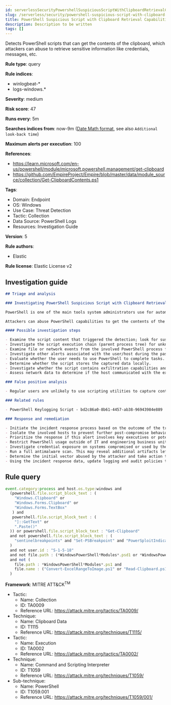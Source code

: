 ```yaml
---
id: serverlessSecurityPowershellSuspiciousScriptWithClipboardRetrievalCapabilities
slug: /serverless/security/powershell-suspicious-script-with-clipboard-retrieval-capabilities
title: PowerShell Suspicious Script with Clipboard Retrieval Capabilities
description: Description to be written
tags: []
---
```


<div id="powershell-suspicious-script-with-clipboard-retrieval-capabilities"></div>

Detects PowerShell scripts that can get the contents of the clipboard, which attackers can abuse to retrieve sensitive information like credentials, messages, etc.

**Rule type**: query

**Rule indices**: 

* winlogbeat-*
* logs-windows.*

**Severity**: medium

**Risk score**: 47

**Runs every**: 5m

**Searches indices from**: now-9m ([Date Math format](((ref))/common-options.html#date-math), see also <DocLink id="serverlessSecurityRulesUiCreate" section="set-the-rules-schedule">`Additional look-back time`</DocLink>)

**Maximum alerts per execution**: 100

**References**: 

* https://learn.microsoft.com/en-us/powershell/module/microsoft.powershell.management/get-clipboard
* https://github.com/EmpireProject/Empire/blob/master/data/module_source/collection/Get-ClipboardContents.ps1

**Tags**: 

* Domain: Endpoint
* OS: Windows
* Use Case: Threat Detection
* Tactic: Collection
* Data Source: PowerShell Logs
* Resources: Investigation Guide

**Version**: 5

**Rule authors**: 

* Elastic

**Rule license**: Elastic License v2

## Investigation guide

```markdown
## Triage and analysis

### Investigating PowerShell Suspicious Script with Clipboard Retrieval Capabilities

PowerShell is one of the main tools system administrators use for automation, report routines, and other tasks. This makes it available for use in various environments, and creates an attractive way for attackers to execute code.

Attackers can abuse PowerShell capabilities to get the contents of the clipboard with the goal of stealing credentials and other valuable information, such as credit card data and confidential conversations.

#### Possible investigation steps

- Examine the script content that triggered the detection; look for suspicious DLL imports, collection or exfiltration capabilities, suspicious functions, encoded or compressed data, and other potentially malicious characteristics.
- Investigate the script execution chain (parent process tree) for unknown processes. Examine their executable files for prevalence, whether they are located in expected locations, and if they are signed with valid digital signatures.
- Examine file or network events from the involved PowerShell process for suspicious behavior.
- Investigate other alerts associated with the user/host during the past 48 hours.
- Evaluate whether the user needs to use PowerShell to complete tasks.
- Determine whether the script stores the captured data locally.
- Investigate whether the script contains exfiltration capabilities and identify the exfiltration server.
- Assess network data to determine if the host communicated with the exfiltration server.

### False positive analysis

- Regular users are unlikely to use scripting utilities to capture contents of the clipboard, making false positives unlikely. In the case of authorized benign true positives (B-TPs), exceptions can be added.

### Related rules

- PowerShell Keylogging Script - bd2c86a0-8b61-4457-ab38-96943984e889

### Response and remediation

- Initiate the incident response process based on the outcome of the triage.
- Isolate the involved hosts to prevent further post-compromise behavior.
- Prioritize the response if this alert involves key executives or potentially valuable targets for espionage.
- Restrict PowerShell usage outside of IT and engineering business units using GPOs, AppLocker, Intune, or similar software.
- Investigate credential exposure on systems compromised or used by the attacker to ensure all compromised accounts are identified. Reset passwords for these accounts and other potentially compromised credentials, such as email, business systems, and web services.
- Run a full antimalware scan. This may reveal additional artifacts left in the system, persistence mechanisms, and malware components.
- Determine the initial vector abused by the attacker and take action to prevent reinfection through the same vector.
- Using the incident response data, update logging and audit policies to improve the mean time to detect (MTTD) and the mean time to respond (MTTR).
```

## Rule query

```js
event.category:process and host.os.type:windows and
  (powershell.file.script_block_text : (
    "Windows.Clipboard" or
    "Windows.Forms.Clipboard" or
    "Windows.Forms.TextBox"
   ) and
   powershell.file.script_block_text : (
    "]::GetText" or
    ".Paste()"
  )) or powershell.file.script_block_text : "Get-Clipboard"
  and not powershell.file.script_block_text : (
    "sentinelbreakpoints" and "Set-PSBreakpoint" and "PowerSploitIndicators"
  )
  and not user.id : "S-1-5-18"
  and not file.path : (*WindowsPowerShell*Modules*.psd1 or *WindowsPowerShell*Modules*.psm1)
  and not (
    file.path : *WindowsPowerShell*Modules*.ps1 and
    file.name : ("Convert-ExcelRangeToImage.ps1" or "Read-Clipboard.ps1")
  )

```

**Framework**: MITRE ATT&CK<sup>TM</sup>

* Tactic:
    * Name: Collection
    * ID: TA0009
    * Reference URL: https://attack.mitre.org/tactics/TA0009/
* Technique:
    * Name: Clipboard Data
    * ID: T1115
    * Reference URL: https://attack.mitre.org/techniques/T1115/
* Tactic:
    * Name: Execution
    * ID: TA0002
    * Reference URL: https://attack.mitre.org/tactics/TA0002/
* Technique:
    * Name: Command and Scripting Interpreter
    * ID: T1059
    * Reference URL: https://attack.mitre.org/techniques/T1059/
* Sub-technique:
    * Name: PowerShell
    * ID: T1059.001
    * Reference URL: https://attack.mitre.org/techniques/T1059/001/

